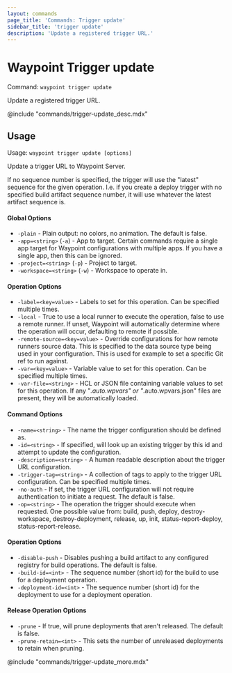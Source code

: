 ```yaml
---
layout: commands
page_title: 'Commands: Trigger update'
sidebar_title: 'trigger update'
description: 'Update a registered trigger URL.'
---
```


# Waypoint Trigger update

Command: `waypoint trigger update`

Update a registered trigger URL.

@include "commands/trigger-update_desc.mdx"

## Usage

Usage: `waypoint trigger update [options]`

Update a trigger URL to Waypoint Server.

If no sequence number is specified, the trigger will use the "latest" sequence
for the given operation. I.e. if you create a deploy trigger with no specified
build artifact sequence number, it will use whatever the latest artifact sequence is.

#### Global Options

- `-plain` - Plain output: no colors, no animation. The default is false.
- `-app=<string>` (`-a`) - App to target. Certain commands require a single app target for Waypoint configurations with multiple apps. If you have a single app, then this can be ignored.
- `-project=<string>` (`-p`) - Project to target.
- `-workspace=<string>` (`-w`) - Workspace to operate in.

#### Operation Options

- `-label=<key=value>` - Labels to set for this operation. Can be specified multiple times.
- `-local` - True to use a local runner to execute the operation, false to use a remote runner.
  If unset, Waypoint will automatically determine where the operation will occur,
  defaulting to remote if possible.
- `-remote-source=<key=value>` - Override configurations for how remote runners source data. This is specified to the data source type being used in your configuration. This is used for example to set a specific Git ref to run against.
- `-var=<key=value>` - Variable value to set for this operation. Can be specified multiple times.
- `-var-file=<string>` - HCL or JSON file containing variable values to set for this operation. If any "_.auto.wpvars" or "_.auto.wpvars.json" files are present, they will be automatically loaded.

#### Command Options

- `-name=<string>` - The name the trigger configuration should be defined as.
- `-id=<string>` - If specified, will look up an existing trigger by this id and attempt to update the configuration.
- `-description=<string>` - A human readable description about the trigger URL configuration.
- `-trigger-tag=<string>` - A collection of tags to apply to the trigger URL configuration. Can be specified multiple times.
- `-no-auth` - If set, the trigger URL configuration will not require authentication to initiate a request. The default is false.
- `-op=<string>` - The operation the trigger should execute when requested. One possible value from: build, push, deploy, destroy-workspace, destroy-deployment, release, up, init, status-report-deploy, status-report-release.

#### Operation Options

- `-disable-push` - Disables pushing a build artifact to any configured registry for build operations. The default is false.
- `-build-id=<int>` - The sequence number (short id) for the build to use for a deployment operation.
- `-deployment-id=<int>` - The sequence number (short id) for the deployment to use for a deployment operation.

#### Release Operation Options

- `-prune` - If true, will prune deployments that aren't released. The default is false.
- `-prune-retain=<int>` - This sets the number of unreleased deployments to retain when pruning.

@include "commands/trigger-update_more.mdx"
